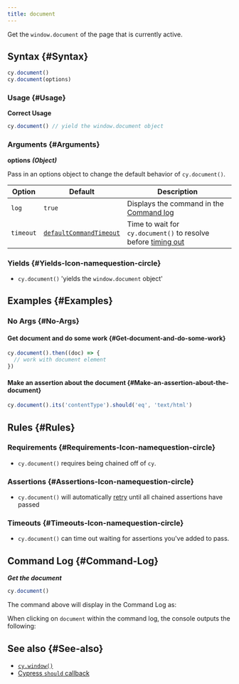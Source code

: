```yaml
---
title: document
---
```


Get the `window.document` of the page that is currently active.

## Syntax {#Syntax}

```javascript
cy.document()
cy.document(options)
```

### Usage {#Usage}

**<Icon name="check-circle" color="green" /> Correct Usage**

```javascript
cy.document() // yield the window.document object
```

### Arguments {#Arguments}

**<Icon name="angle-right" /> options** **_(Object)_**

Pass in an options object to change the default behavior of `cy.document()`.

| Option    | Default                                                              | Description                                                                              |
| --------- | -------------------------------------------------------------------- | ---------------------------------------------------------------------------------------- |
| `log`     | `true`                                                               | Displays the command in the [Command log](/guides/core-concepts/cypress-app#Command-Log) |
| `timeout` | [`defaultCommandTimeout`](/guides/references/configuration#Timeouts) | Time to wait for `cy.document()` to resolve before [timing out](#Timeouts)               |

### Yields [<Icon name="question-circle"/>](/guides/core-concepts/introduction-to-cypress#Subject-Management) {#Yields-Icon-namequestion-circle}

- `cy.document()` 'yields the `window.document` object' 

## Examples {#Examples}

### No Args {#No-Args}

#### Get document and do some work {#Get-document-and-do-some-work}

```javascript
cy.document().then((doc) => {
  // work with document element
})
```

#### Make an assertion about the document {#Make-an-assertion-about-the-document}

```javascript
cy.document().its('contentType').should('eq', 'text/html')
```

## Rules {#Rules}

### Requirements [<Icon name="question-circle"/>](/guides/core-concepts/introduction-to-cypress#Chains-of-Commands) {#Requirements-Icon-namequestion-circle}

- `cy.document()` requires being chained off of `cy`.

### Assertions [<Icon name="question-circle"/>](/guides/core-concepts/introduction-to-cypress#Assertions) {#Assertions-Icon-namequestion-circle}

- `cy.document()` will automatically
[retry](/guides/core-concepts/retry-ability) until all chained assertions have
passed

### Timeouts [<Icon name="question-circle"/>](/guides/core-concepts/introduction-to-cypress#Timeouts) {#Timeouts-Icon-namequestion-circle}

- `cy.document()` can time out waiting for assertions you've added to
pass.

## Command Log {#Command-Log}

**_Get the document_**

```javascript
cy.document()
```

The command above will display in the Command Log as:

<DocsImage src="/img/api/document/get-document-of-application-in-command-log.png" alt="Command log document" ></DocsImage>

When clicking on `document` within the command log, the console outputs the
following:

<DocsImage src="/img/api/document/console-yields-the-document-of-aut.png" alt="console.log document" ></DocsImage>

## See also {#See-also}

- [`cy.window()`](/api/commands/window)
- [Cypress `should` callback](https://glebbahmutov.com/blog/cypress-should-callback/)
